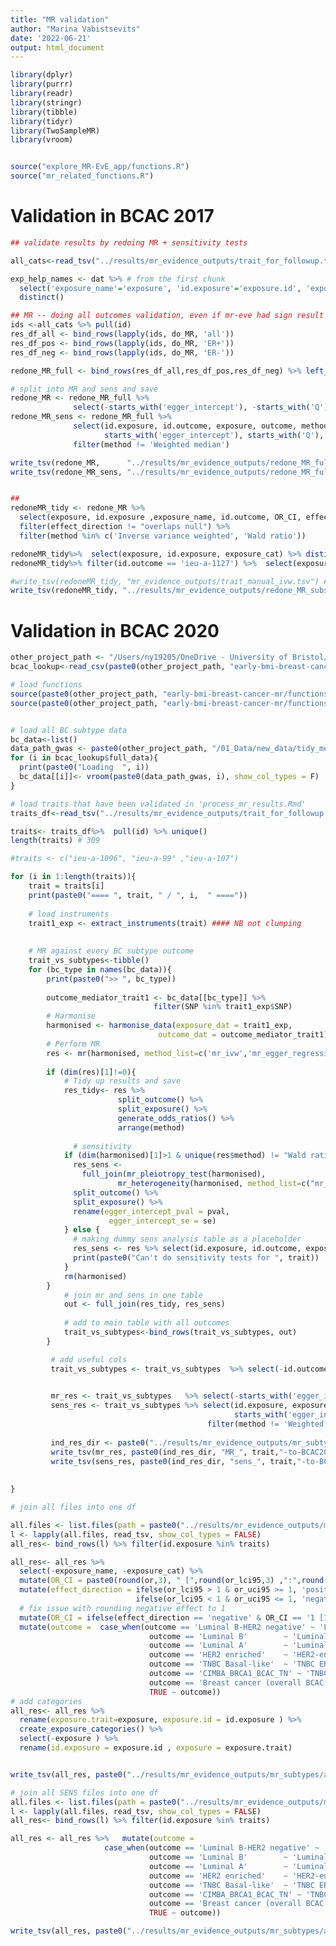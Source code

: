```yaml
---
title: "MR validation"
author: "Marina Vabistsevits"
date: '2022-06-21'
output: html_document
---
```


```r

library(dplyr)
library(purrr)
library(readr)
library(stringr)
library(tibble)
library(tidyr)
library(TwoSampleMR)
library(vroom)


source("explore_MR-EvE_app/functions.R")
source("mr_related_functions.R")
```

# Validation in BCAC 2017

```r
## validate results by redoing MR + sensitivity tests

all_cats<-read_tsv("../results/mr_evidence_outputs/trait_for_followup.tsv") # created in 03 (309 traits)

exp_help_names <- dat %>% # from the first chunk
  select('exposure_name'='exposure', 'id.exposure'='exposure.id', 'exposure_cat') %>% 
  distinct()

## MR -- doing all outcomes validation, even if mr-eve had sign result only for one or two types
ids <-all_cats %>% pull(id)
res_df_all <- bind_rows(lapply(ids, do_MR, 'all')) 
res_df_pos <- bind_rows(lapply(ids, do_MR, 'ER+')) 
res_df_neg <- bind_rows(lapply(ids, do_MR, 'ER-'))

redone_MR_full <- bind_rows(res_df_all,res_df_pos,res_df_neg) %>% left_join(exp_help_names)

# split into MR and sens and save
redone_MR <- redone_MR_full %>% 
              select(-starts_with('egger_intercept'), -starts_with('Q'))
redone_MR_sens <- redone_MR_full %>% 
              select(id.exposure, id.outcome, exposure, outcome, method, nsnp,
                     starts_with('egger_intercept'), starts_with('Q'), exposure_name, exposure_cat) %>% 
              filter(method != 'Weighted median')

write_tsv(redone_MR,      "../results/mr_evidence_outputs/redone_MR_fulloutput.tsv")
write_tsv(redone_MR_sens, "../results/mr_evidence_outputs/redone_MR_fulloutput_sens.tsv")


##
redoneMR_tidy <- redone_MR %>%  
  select(exposure, id.exposure ,exposure_name, id.outcome, OR_CI, effect_direction , nsnp, method, exposure_cat) %>% 
  filter(effect_direction != "overlaps null") %>% 
  filter(method %in% c('Inverse variance weighted', 'Wald ratio'))

redoneMR_tidy%>%  select(exposure, id.exposure, exposure_cat) %>% distinct() %>% count(exposure_cat)#total
redoneMR_tidy%>% filter(id.outcome == 'ieu-a-1127') %>%  select(exposure, id.exposure, exposure_cat) %>% distinct() %>% count(exposure_cat) # selected outcome

#write_tsv(redoneMR_tidy, "mr_evidence_outputs/trait_manual_ivw.tsv") #### OLD NAME
write_tsv(redoneMR_tidy, "../results/mr_evidence_outputs/redone_MR_subsetoutput_ivw.tsv")

```


# Validation in BCAC 2020


```r
other_project_path <- "/Users/ny19205/OneDrive - University of Bristol/Documents - OneDrive/Mini-project2/"
bcac_lookup<-read_csv(paste0(other_project_path, "early-bmi-breast-cancer-mr//metadata/data_lookup_BCAC.csv")) 

# load functions
source(paste0(other_project_path, "early-bmi-breast-cancer-mr/functions.R"))
source(paste0(other_project_path, "early-bmi-breast-cancer-mr/functions_mvmr.R"))


# load all BC subtype data
bc_data<-list()
data_path_gwas <- paste0(other_project_path, "/01_Data/new_data/tidy_meta_analysed_data/")
for (i in bcac_lookup$full_data){
  print(paste0("Loading  ", i))
  bc_data[[i]]<- vroom(paste0(data_path_gwas, i), show_col_types = F) 
}
```

```r

# load traits that have been validated in 'process_mr_results.Rmd'
traits_df<-read_tsv("../results/mr_evidence_outputs/trait_for_followup.tsv") # created in 03 .. (309 traits)

traits<- traits_df%>%  pull(id) %>% unique()
length(traits) # 309

#traits <- c("ieu-a-1096", "ieu-a-99" ,"ieu-a-107")
```


```r

for (i in 1:length(traits)){
    trait = traits[i]
    print(paste0("==== ", trait, " / ", i,  " ===="))
  
    # load instruments
    trait1_exp <- extract_instruments(trait) #### NB not clumping
  
  
    # MR against every BC subtype outcome
    trait_vs_subtypes<-tibble()
    for (bc_type in names(bc_data)){
        print(paste0(">> ", bc_type))
   
        outcome_mediator_trait1 <- bc_data[[bc_type]] %>%
                                filter(SNP %in% trait1_exp$SNP)
        # Harmonise 
        harmonised <- harmonise_data(exposure_dat = trait1_exp, 
                                 outcome_dat = outcome_mediator_trait1)
        # Perform MR
        res <- mr(harmonised, method_list=c('mr_ivw','mr_egger_regression','mr_weighted_median', 'mr_wald_ratio')) 
        
        if (dim(res)[1]!=0){
            # Tidy up results and save
            res_tidy<- res %>%
                        split_outcome() %>% 
                        split_exposure() %>% 
                        generate_odds_ratios() %>% 
                        arrange(method)
            
              # sensitivity
            if (dim(harmonised)[1]>1 & unique(res$method) != "Wald ratio"){
              res_sens <-
                full_join(mr_pleiotropy_test(harmonised),
                        mr_heterogeneity(harmonised, method_list=c("mr_egger_regression", "mr_ivw"))) %>% 
              split_outcome() %>%
              split_exposure() %>% 
              rename(egger_intercept_pval = pval,
                      egger_intercept_se = se)
            } else {
              # making dummy sens analysis table as a placeholder
              res_sens <- res %>% select(id.exposure, id.outcome, exposure, outcome, nsnp) %>% distinct() %>% mutate(method = "NO SENSITIVITY")
              print(paste0("Can't do sensitivity tests for ", trait))
            }
            rm(harmonised)
        }  
            # join mr and sens in one table
            out <- full_join(res_tidy, res_sens)
            
            # add to main table with all outcomes
            trait_vs_subtypes<-bind_rows(trait_vs_subtypes, out)
        }

         # add useful cols
         trait_vs_subtypes <- trait_vs_subtypes  %>% select(-id.outcome) %>% distinct()

         
         mr_res <- trait_vs_subtypes   %>% select(-starts_with('egger_intercept'), -starts_with('Q'))
         sens_res <- trait_vs_subtypes %>% select(id.exposure, exposure, outcome, method, nsnp,
                                                  starts_with('egger_intercept'), starts_with('Q'), ) %>% 
                                            filter(method != 'Weighted median')
         
         ind_res_dir <- paste0("../results/mr_evidence_outputs/mr_subtypes/per_exposure/")
         write_tsv(mr_res, paste0(ind_res_dir, "MR_", trait,"-to-BCAC2020_subtypes.tsv" ))
         write_tsv(sens_res, paste0(ind_res_dir, "sens_", trait,"-to-BCAC2020_subtypes.tsv" ))
          
           
} 

```


```r
# join all files into one df

all.files <- list.files(path = paste0("../results/mr_evidence_outputs/mr_subtypes/per_exposure/"), pattern = paste0("^MR*"), full.names = T)
l <- lapply(all.files, read_tsv, show_col_types = FALSE)
all_res<- bind_rows(l) %>% filter(id.exposure %in% traits)

all_res<- all_res %>% 
  select(-exposure_name, -exposure_cat) %>% 
  mutate(OR_CI = paste0(round(or,3), " [",round(or_lci95,3) ,":",round(or_uci95,3), "]")) %>% 
  mutate(effect_direction = ifelse(or_lci95 > 1 & or_uci95 >= 1, 'positive',
                            ifelse(or_lci95 < 1 & or_uci95 <= 1, 'negative', 'overlaps null'))) %>% 
  # fix issue with rounding negative effect to 1 
  mutate(OR_CI = ifelse(effect_direction == 'negative' & OR_CI == '1 [1:1]', "0.99 [0.99:0.99]", OR_CI)) %>% 
  mutate(outcome =  case_when(outcome == 'Luminal B-HER2 negative' ~ 'LuminalB1 ER+PR+HER-',
                               outcome == 'Luminal B'        ~ 'LuminalB2 ER+PR+HER+',
                               outcome == 'Luminal A'        ~ 'LuminalA ER+PR+HER-',
                               outcome == 'HER2 enriched'    ~ 'HER2-enriched ER-PR-HER+',
                               outcome == 'TNBC Basal-like'  ~ 'TNBC ER-PR-HER-',
                               outcome == 'CIMBA_BRCA1_BCAC_TN' ~ 'TNBC_BRCA1 ER-PR-HER-',
                               outcome == 'Breast cancer (overall BCAC 2020)' ~ 'Breast cancer BCAC 2020',
                               TRUE ~ outcome))
# add categories
all_res<- all_res %>% 
  rename(exposure.trait=exposure, exposure.id = id.exposure ) %>%
  create_exposure_categories() %>% 
  select(-exposure ) %>% 
  rename(id.exposure = exposure.id , exposure = exposure.trait)


write_tsv(all_res, paste0("../results/mr_evidence_outputs/mr_subtypes/all_traits_MR_vs_BCAC2020.tsv"))
```



```r
# join all SENS files into one df
all.files <- list.files(path = paste0("../results/mr_evidence_outputs/mr_subtypes/per_exposure"), pattern = paste0("^sens*"), full.names = T)
l <- lapply(all.files, read_tsv, show_col_types = FALSE)
all_res<- bind_rows(l) %>% filter(id.exposure %in% traits)

all_res <- all_res %>%   mutate(outcome =
                     case_when(outcome == 'Luminal B-HER2 negative' ~ 'LuminalB1 ER+PR+HER-',
                               outcome == 'Luminal B'        ~ 'LuminalB2 ER+PR+HER+',
                               outcome == 'Luminal A'        ~ 'LuminalA ER+PR+HER-',
                               outcome == 'HER2 enriched'    ~ 'HER2-enriched ER-PR-HER+',
                               outcome == 'TNBC Basal-like'  ~ 'TNBC ER-PR-HER-',
                               outcome == 'CIMBA_BRCA1_BCAC_TN' ~ 'TNBC_BRCA1 ER-PR-HER-',
                               outcome == 'Breast cancer (overall BCAC 2020)' ~ 'Breast cancer BCAC 2020',
                               TRUE ~ outcome))

write_tsv(all_res, paste0("../results/mr_evidence_outputs/mr_subtypes/all_traits_sensMR_vs_BCAC2020.tsv"))
```





